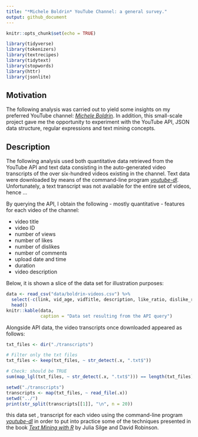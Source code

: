 ```yaml
---
title: "*Michele Boldrin* YouTube Channel: a general survey."
output: github_document
---
```


```r
knitr::opts_chunk$set(echo = TRUE)
```
```r
library(tidyverse)
library(tokenizers)
library(textrecipes)
library(tidytext)
library(stopwords)
library(httr)
library(jsonlite)
```

## Motivation

The following analysis was carried out to yield some insights on my preferred YouTube channel: [*Michele Boldrin*](https://www.youtube.com/channel/UCMOiTfbUXxUFqJJtCQGHrrA). In addition, this small-scale project gave me the opportunity to experiment with the YouTube API, JSON data structure, regular expressions and text mining concepts. 

## Description

The following analysis used both quantitative data retrieved from the YouTube API and text data consisting in the auto-generated video transcripts of the over six-hundred videos existing in the channel. Text data were downloaded by means of the command-line program [*youtube-dl*](http://ytdl-org.github.io/youtube-dl/). Unfortunately, a text transcript was not available for the entire set of videos, hence ...

By querying the API, I obtain the following - mostly quantitative - features for each video of the channel:

* video title
* video ID
* number of views
* number of likes
* number of dislikes
* number of comments
* upload date and time
* duration
* video description

Below, it is shown a slice of the data set for illustration purposes:

```r
data <- read_csv("data/boldrin-videos.csv") %>% 
  select(-c(link, vid_age, vidTitle, description, like_ratio, dislike_ratio)) %>% 
  head()
knitr::kable(data, 
             caption = "Data set resulting from the API query")
```

Alongside API data, the video transcripts once downloaded appeared as follows: 

```r
txt_files <- dir("./transcripts")

# Filter only the txt files
txt_files <- keep(txt_files, ~ str_detect(.x, ".txt$"))

# Check: should be TRUE
sum(map_lgl(txt_files, ~ str_detect(.x, ".txt$"))) == length(txt_files)

setwd("./transcripts")
transcripts <- map(txt_files, ~ read_file(.x))
setwd("../")
print(str_split(transcripts[[1]], "\n", n = 20))
```

this data set , transcript for each video using the command-line program [*youtube-dl*](http://ytdl-org.github.io/youtube-dl/) in order to put into practice some of the techniques presented in the book [*Text Mining with R*](https://www.tidytextmining.com) by Julia Silge and David Robinson. 

<!-- ### Querying the YouTube API -->

<!-- In particular, using these data I will try to answer the following question: does a video, on average, gain or lose views compared to the previous one as the number of days between them increases? -->

<!-- First of all, in order to have access to the data from the YouTube API, I obtained an API Key on the *Google Developer Console* using my Google Account.  -->
<!-- More details concerning how to get started with your project using this API can be found at https://developers.google.com/youtube/v3/getting-started. -->

<!-- Next, I built the request to be send to the API in order to obtain the data I needed pointing to specific [*resources*](https://developers.google.com/youtube/v3/getting-started#resources). Each resource sends back different types of data. For our purposes, we will call the following resources: *channels*, *playlistItems* and *videos*. -->

<!-- The packages **httr** ans **jsonlite** allows to send requests. See this enlightening [RStudio webinar](https://www.youtube.com/watch?v=MAZic778uOw) for an introduction on the functionalities of these packages. -->

<!-- The packages needed to interact with the API are the following: -->

<!-- ```{r, message=FALSE} -->
<!-- library(tidyverse) -->
<!-- library(lubridate) -->
<!-- library(httr) -->
<!-- library(jsonlite) -->
<!-- ``` -->

<!-- ### API resource: *Channels*  -->

<!-- The resource *channels* provides general information about the channel, such as: number of subscribers, total views of the channel and total number of videos. -->

<!-- ```{r, message=FALSE, echo=FALSE, cache=TRUE} -->
<!-- uri <- "https://www.googleapis.com/youtube/v3" -->
<!-- resource <- "/channels" -->
<!-- pars <- "contentDetails%2Cstatistics" -->
<!-- name <- "MicheleBoldrin" -->

<!-- # res_ch is of class "response" -->
<!-- res_ch <- GET(str_c(uri,  -->
<!--                     resource, -->
<!--                     "?part=",  -->
<!--                     pars,  -->
<!--                     "&forUsername=",  -->
<!--                     name,  -->
<!--                     "&key=",  -->
<!--                     Sys.getenv("YT_API")) -->
<!-- ) -->

<!-- # Retrieve the contents of the request -->
<!-- ch_parsed <- content(res_ch, "text") -->

<!-- # Convert the JSON into a nested list -->
<!-- json_ch <- fromJSON(ch_parsed) -->

<!-- # Channel Id -->
<!-- ch_id <- json_ch$items$id -->

<!-- # Upload Id -->
<!-- up_id <- json_ch$items$contentDetails$relatedPlaylists$uploads -->

<!-- # Total number of videos -->
<!-- tot_vids <- json_ch$items$statistics$videoCount -->

<!-- # Total number of subscribers -->
<!-- tot_subs <- json_ch$items$statistics$subscriberCount -->

<!-- # Total channel views -->
<!-- tot_view <- json_ch$items$statistics$viewCount -->

<!-- info <- tibble( -->
<!--   Info = c("Channel Name", "Numb. of Videos", "Numb. of Views",  -->
<!--            "Numb. of Subscribers", "Upload Playlist Id"), -->
<!--   Data = c("Michele Boldrin", tot_vids,  -->
<!--            tot_view, tot_subs, ch_id) -->
<!-- )  -->
<!-- knitr::kable(info, digits = 3, format.args = list(big.mark = ",", scientific = FALSE)) -->
<!-- ``` -->

<!-- ## API resource: *PlaylistItems* -->

<!-- The *playistItems* returns the video title jointly with the videoId and date of upload. The former one will be then leveraged in order to get the remaining data from the *Videos* resource. -->
<!-- Since *playistItems* limits the maximum number of items in the result set to 50 for each call, I obtain the entire collection making recursive calls to the API until details for the total number of videos `r tot_vids` is achieved. -->

<!-- ```{r, message=FALSE, cache=TRUE} -->
<!-- uri <- "https://www.googleapis.com/youtube/v3" -->
<!-- up_id <- json_ch$items$contentDetails$relatedPlaylists$uploads -->
<!-- resource2 <- "/playlistItems" -->
<!-- pars2 <- "contentDetails%2C%20snippet%2C%20id&maxResults=50" -->
<!-- tot_vids <- json_ch$items$statistics$videoCount -->

<!-- res_items <- GET(str_c(uri, -->
<!--                        resource2, -->
<!--                        "?part=",  -->
<!--                        pars2,  -->
<!--                        "&playlistId=",  -->
<!--                        up_id,  -->
<!--                        "&key=",  -->
<!--                        Sys.getenv("YT_API")) -->
<!-- ) -->

<!-- # Parse the content from JSON data -->
<!-- items_parsed <- content(res_items, "text") -->
<!-- playlists_items <- fromJSON(items_parsed) -->

<!-- # First next page token  -->
<!-- next_token <- playlists_items$nextPageToken -->

<!-- # Initialize data set: title, video Id, upload time -->
<!-- details <- as_tibble(playlists_items$items$contentDetails) -->
<!-- titles <- as_tibble(playlists_items$items$snippet$title) -->
<!-- df <- bind_cols(titles, details) -->

<!-- # Grow df by means of recursive calls to the API resource -->
<!-- while(TRUE) { -->

<!--   if (nrow(df) < tot_vids) { -->
<!--     # Call the API -->
<!--     r_items <- GET(str_c(uri, -->
<!--                          resource2, -->
<!--                          "?part=",  -->
<!--                          pars2,  -->
<!--                          "&pageToken=",  -->
<!--                          tail(next_token, n = 1),  -->
<!--                          "&playlistId=",  -->
<!--                          up_id,  -->
<!--                          "&key=",  -->
<!--                          Sys.getenv("YT_API")) -->
<!--     ) -->
<!--     # Parsing -->
<!--     p_items <- content(r_items, "text") -->
<!--     play_items <- fromJSON(p_items) -->

<!--     # Concatenate next 50 videos -->
<!--     det <- as_tibble(play_items$items$contentDetails) -->
<!--     tit <- as_tibble(play_items$items$snippet$title) -->
<!--     df <- bind_rows(df, bind_cols(tit, det)) -->

<!--     # Update next page token to get info on next 50 videos -->
<!--     next_token <- c(next_token, play_items$nextPageToken) -->
<!--     #print(next_token) -->
<!--   } else { -->
<!--     break -->
<!--   } -->
<!-- } -->

<!-- df <- df %>%  -->
<!--   distinct(videoId, .keep_all = TRUE) %>%  -->
<!--   rename(vidTitle = value) -->

<!-- ``` -->

<!-- ## API resource: *Videos* -->

<!-- I get the remaining data looping over the column videoId of the data frame grown in the previous chunk.  -->

<!-- ```{r, message=FALSE} -->
<!-- library(tidyverse) -->
<!-- resource3 <- "/videos" -->
<!-- pars3 <- "snippet%2CcontentDetails%2Cstatistics" -->

<!-- res_vid <- vector(mode = "list", length = nrow(df)) -->
<!-- for (i in seq_along(df$videoId)) { -->
<!--   res_vid[[i]] <- GET(str_c(uri, -->
<!--                             resource3,  -->
<!--                             "?part=",  -->
<!--                             pars3,  -->
<!--                             "&id=",  -->
<!--                             df$videoId[i],  -->
<!--                             "&key=",  -->
<!--                             Sys.getenv("YT_API")) -->
<!--   ) -->
<!-- } -->

<!-- videos <- map(res_vid, ~ content(.x, "text")) -->

<!-- # JSON example -->
<!-- prettify(videos[[100]]) -->

<!-- # Views -->
<!-- n_views <- map_chr(videos, ~ fromJSON(.x)$items$statistics$viewCount) -->

<!-- # Likes -->
<!-- n_likes <- map_chr(videos, ~ fromJSON(.x)$items$statistics$likeCount) -->

<!-- # Dislikes -->
<!-- n_dislikes <- map_chr(videos, ~ fromJSON(.x)$items$statistics$dislikeCount) -->

<!-- # Comments: deactivated comments are returned as NULL  -->
<!-- n_comments <- map(videos, ~ fromJSON(.x)$items$statistics$commentCount) %>%  -->
<!--   modify_if(is.null, ~ NA) -->
<!-- n_comments <- unlist(n_comments) -->

<!-- # Description -->
<!-- description <- map_chr(videos, ~ fromJSON(.x)$items$snippet$description) %>%  -->
<!--   map_chr(~ na_if(.x,"")) -->

<!-- # Video length -->
<!-- vid_duration <- map(videos, ~ fromJSON(.x)$items$contentDetails$duration) %>%  -->
<!--   map_chr(~ str_remove_all(.x, pattern = "PT|\\d{1,2}S$")) %>%  -->
<!--   map_chr(~ str_replace_all(.x, pattern = "(?<=H)(?=\\d)", replacement = " ")) %>%  -->
<!--   map_dbl(~ duration(.x)/60) -->

<!-- # Tags -->
<!-- tags <- map_(videos, ~fromJSON(.x)$items$snippet$tags) -->

<!-- # Dataset -->
<!-- data <- df %>%  -->
<!--   mutate(n_views = as.double(n_views), -->
<!--          n_likes = as.double(n_likes), -->
<!--          n_comments = as.double(n_comments), -->
<!--          n_dislikes = as.double(n_dislikes), -->
<!--          vid_min = as.double(vid_duration), -->
<!--          like_ratio = round((n_likes/n_views)*100, 2), -->
<!--          dislike_ratio = round((n_dislikes/n_views)*100, 2), -->
<!--          release_date = date(videoPublishedAt), -->
<!--          vid_age = today() - release_date, -->
<!--          description = description, -->
<!--          link = str_c("https://www.youtube.com/watch?v=", videoId)) %>%  -->
<!--   select(-videoPublishedAt) %>%  -->
<!--   arrange(desc(release_date)) -->

<!-- # write_csv(data, "boldrin-videos.csv") -->

<!-- # data %>%  -->
<!-- #   select(videoId, link) %>%  -->
<!-- #   write_csv("transcripts/links.csv") -->
<!-- ``` -->

